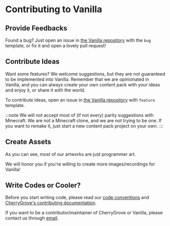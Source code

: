 ﻿# Contributing to Vanilla

## Provide Feedbacks

Found a bug? Just open an issue in [the Vanilla repository](https://github.com/cherryridge/vanilla) with the `bug` template, or fix it and open a lovely pull request!

## Contribute Ideas

Want some features? We welcome suggestions, but they are not guaranteed to be implemented into Vanilla. Remember that we are opinionated in Vanilla, and you can always create your own content pack with your ideas and enjoy it, or share it with the world.

To contribute ideas, open an issue in [the Vanilla repository](https://github.com/cherryridge/vanilla) with `feature` template.

:::note
We will not accept most of (if not every) parity suggestions with Minecraft. We are not a Minecraft clone, and we are not trying to be one. If you want to remake it, just start a new content pack project on your own.
:::

## Create Assets

As you can see, most of our artworks are just programmer art.

We will honor you if you're willing to create more images/recordings for Vanilla!

## Write Codes or Cooler?

Before you start writing code, please read our [code conventions](coding) and [CherryGrove's contributing documentation](../cg/contributing).

If you want to be a contributor/maintainer of CherryGrove or Vanilla, please contact us through [email](mailto:contact@cherrygrove.dev).